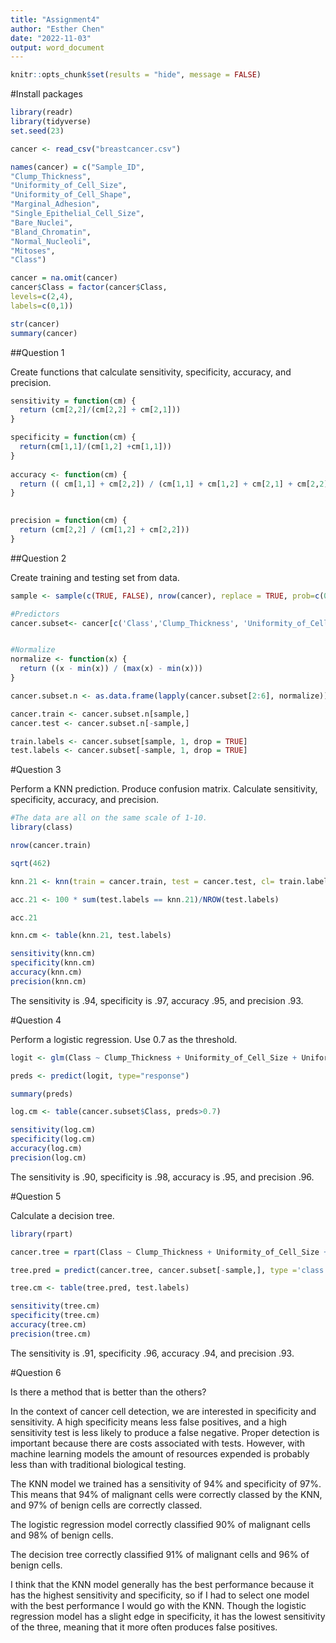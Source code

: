 ---
title: "Assignment4"
author: "Esther Chen"
date: "2022-11-03"
output: word_document
---

```{r setup, include=FALSE}
knitr::opts_chunk$set(results = "hide", message = FALSE)
```

#Install packages

```{r}
library(readr)
library(tidyverse)
set.seed(23)
```

```{r}
cancer <- read_csv("breastcancer.csv")
```

```{r}
names(cancer) = c("Sample_ID",
"Clump_Thickness",
"Uniformity_of_Cell_Size",
"Uniformity_of_Cell_Shape",
"Marginal_Adhesion",
"Single_Epithelial_Cell_Size",
"Bare_Nuclei",
"Bland_Chromatin",
"Normal_Nucleoli",
"Mitoses",
"Class")

cancer = na.omit(cancer)
cancer$Class = factor(cancer$Class,
levels=c(2,4),
labels=c(0,1))
```


```{r}
str(cancer)
summary(cancer)
```

##Question 1

Create functions that calculate sensitivity, specificity, accuracy, and precision.

```{r}
sensitivity = function(cm) {
  return (cm[2,2]/(cm[2,2] + cm[2,1]))
}

specificity = function(cm) {
  return(cm[1,1]/(cm[1,2] +cm[1,1]))
}
  
accuracy <- function(cm) {
  return (( cm[1,1] + cm[2,2]) / (cm[1,1] + cm[1,2] + cm[2,1] + cm[2,2]))
}
  

precision = function(cm) {
  return (cm[2,2] / (cm[1,2] + cm[2,2]))
}

```

##Question 2 

Create training and testing set from data. 

```{r}
sample <- sample(c(TRUE, FALSE), nrow(cancer), replace = TRUE, prob=c(0.67, 0.33))

#Predictors
cancer.subset<- cancer[c('Class','Clump_Thickness', 'Uniformity_of_Cell_Size', 'Uniformity_of_Cell_Shape', 'Marginal_Adhesion', 'Single_Epithelial_Cell_Size')]


#Normalize
normalize <- function(x) {
  return ((x - min(x)) / (max(x) - min(x))) 
}

cancer.subset.n <- as.data.frame(lapply(cancer.subset[2:6], normalize))

cancer.train <- cancer.subset.n[sample,]
cancer.test <- cancer.subset.n[-sample,]

train.labels <- cancer.subset[sample, 1, drop = TRUE]
test.labels <- cancer.subset[-sample, 1, drop = TRUE]
```

#Question 3

Perform a KNN prediction. Produce confusion matrix. Calculate sensitivity, specificity, accuracy, and precision.  

```{r}
#The data are all on the same scale of 1-10.
library(class)

nrow(cancer.train)

sqrt(462)

knn.21 <- knn(train = cancer.train, test = cancer.test, cl= train.labels, k = 21)

acc.21 <- 100 * sum(test.labels == knn.21)/NROW(test.labels)

acc.21

knn.cm <- table(knn.21, test.labels)

sensitivity(knn.cm)
specificity(knn.cm)
accuracy(knn.cm)
precision(knn.cm)
```
The sensitivity is .94, specificity is .97, accuracy .95, and precision .93. 


#Question 4

Perform a logistic regression. Use 0.7 as the threshold. 

```{r}
logit <- glm(Class ~ Clump_Thickness + Uniformity_of_Cell_Size + Uniformity_of_Cell_Shape + Marginal_Adhesion + Single_Epithelial_Cell_Size, data = cancer.subset, family = "binomial")

preds <- predict(logit, type="response")

summary(preds)

log.cm <- table(cancer.subset$Class, preds>0.7)

sensitivity(log.cm)
specificity(log.cm)
accuracy(log.cm)
precision(log.cm)
```
The sensitivity is .90, specificity is .98, accuracy is .95, and precision .96. 

#Question 5

Calculate a decision tree.

```{r}
library(rpart)

cancer.tree = rpart(Class ~ Clump_Thickness + Uniformity_of_Cell_Size + Uniformity_of_Cell_Shape + Marginal_Adhesion + Single_Epithelial_Cell_Size, data = cancer.subset[sample,], control = rpart.control(maxdepth=3), method="class")

tree.pred = predict(cancer.tree, cancer.subset[-sample,], type ='class')

tree.cm <- table(tree.pred, test.labels)

sensitivity(tree.cm)
specificity(tree.cm)
accuracy(tree.cm)
precision(tree.cm)
```
The sensitivity is .91, specificity .96, accuracy  .94, and precision .93.

#Question 6

Is there a method that is better than the others? 

In the context of cancer cell detection, we are interested in specificity and sensitivity. A high specificity means less false positives, and a high sensitivity test is less likely to produce a false negative. Proper detection is important because there are costs associated with tests. However, with machine learning models the amount of resources expended is probably less than with traditional biological testing. 

The KNN model we trained has a sensitivity of 94% and specificity of 97%. This means that 94% of malignant cells were correctly classed by the KNN, and 97% of benign cells are correctly classed.

The logistic regression model correctly classified 90% of malignant cells and 98% of benign cells.

The decision tree correctly classified 91% of malignant cells and 96% of benign cells. 

I think that the KNN model generally has the best performance because it has the highest sensitivity and specificity, so if I had to select one model with the best performance I would go with the KNN. Though the logistic regression model has a slight edge in specificity, it has the lowest sensitivity of the three, meaning that it more often produces false positives. 


